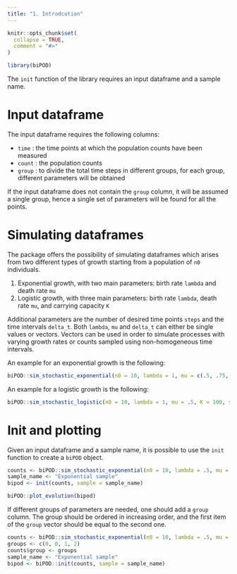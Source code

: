 ```yaml
---
title: "1. Introdcution"
---
```


```r
knitr::opts_chunk$set(
  collapse = TRUE,
  comment = "#>"
)
```

```r
library(biPOD)
```

The `init` function of the library requires an input dataframe and a sample name.

# Input dataframe

The input dataframe requires the following columns:

- `time`  : the time points at which the population counts have been measured
- `count` : the population counts
- `group` : to divide the total time steps in different groups, for each group, different parameters will be obtained

If the input dataframe does not contain the `group` column, it will be assumed a single group, hence a single set of parameters will be found for all the points.

# Simulating dataframes

The package offers the possibility of simulating dataframes which arises from two different types of growth starting from a population of `n0` individuals.

1. Exponential growth, with two main parameters: birth rate `lambda` and death rate `mu`
2. Logistic growth, with three main parameters: birth rate `lambda`, death rate `mu`, and carrying capacity `K`

Additional parameters are the number of desired time points `steps` and the time intervals `delta_t`.
Both `lambda`, `mu` and `delta_t` can either be single values or vectors. Vectors can be used in order to simulate processes with varying growth rates or counts sampled using non-homogeneous time intervals.

An example for an exponential growth is the following:

```r
biPOD::sim_stochastic_exponential(n0 = 10, lambda = 1, mu = c(.5, .75, 1), steps = 3, delta_t = c(1, 2, 3))
```

An example for a logistic growth is the following:

```r
biPOD::sim_stochastic_logistic(n0 = 10, lambda = 1, mu = .5, K = 100, steps = 20, delta_t = 1)
```

# Init and plotting

Given an input dataframe and a sample name, it is possible to use the `init` function to create a `biPOD` object.

```r
counts <- biPOD::sim_stochastic_exponential(n0 = 10, lambda = .5, mu = .3, steps = 50, delta_t = .1)
sample_name <- "Exponential sample"
bipod <- init(counts, sample = sample_name)
```

```r
biPOD::plot_evolution(bipod)
```

If different groups of parameters are needed, one should add a `group` column.
The group should be ordered in increasing order, and the first item of the `group` vector should be equal to the second one.

```r
counts <- biPOD::sim_stochastic_exponential(n0 = 10, lambda = .5, mu = c(.4, .45, .3), steps = 3, delta_t = .1)
groups <- c(0, 0, 1, 2)
counts$group <- groups
sample_name <- "Exponential sample"
bipod <- biPOD::init(counts, sample = sample_name)
```



